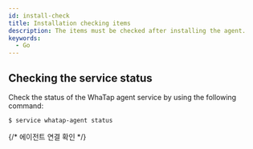 ```yaml
---
id: install-check
title: Installation checking items
description: The items must be checked after installing the agent.
keywords:
  - Go
---
```



## Checking the service status

Check the status of the WhaTap agent service by using the following command:

```bash title='SH'
$ service whatap-agent status
```

{/* 에이전트 연결 확인 */}

<Checkagentconnection />
